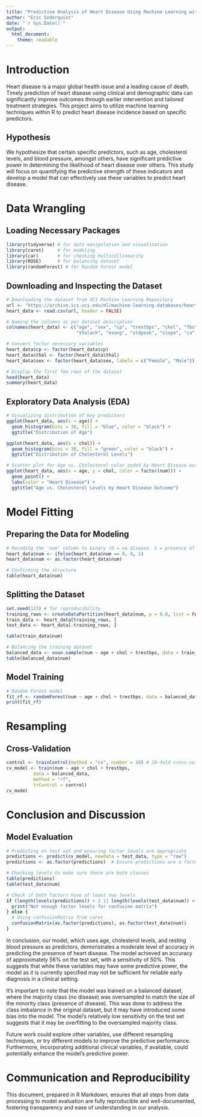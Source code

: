 ```yaml
---
title: "Predictive Analysis of Heart Disease Using Machine Learning with R"
author: "Eric Soderquist"
date: "`r Sys.Date()`"
output:
  html_document:
    theme: readable
---
```


# Introduction

Heart disease is a major global health issue and a leading cause of death. Timely prediction of heart disease using clinical and demographic data can significantly improve outcomes through earlier intervention and tailored treatment strategies. This project aims to utilize machine learning techniques within R to predict heart disease incidence based on specific predictors.

## Hypothesis

We hypothesize that certain specific predictors, such as age, cholesterol levels, and blood pressure, amongst others, have significant predictive power in determining the likelihood of heart disease over others. This study will focus on quantifying the predictive strength of these indicators and develop a model that can effectively use these variables to predict heart disease.

# Data Wrangling

## Loading Necessary Packages

```r
library(tidyverse) # for data manipulation and visualization
library(caret)     # for modeling
library(car)       # for checking multicollinearity
library(ROSE)      # for balancing dataset
library(randomForest) # for Random Forest model
```

## Downloading and Inspecting the Dataset
```r
# Downloading the dataset from UCI Machine Learning Repository
url <- "https://archive.ics.uci.edu/ml/machine-learning-databases/heart-disease/processed.cleveland.data"
heart_data <- read.csv(url, header = FALSE)

# Naming the columns as per dataset description
colnames(heart_data) <- c("age", "sex", "cp", "trestbps", "chol", "fbs", "restecg",
                          "thalach", "exang", "oldpeak", "slope", "ca", "thal", "num")

# Convert factor necessary variables
heart_data$cp <- factor(heart_data$cp)
heart_data$thal <- factor(heart_data$thal)
heart_data$sex <- factor(heart_data$sex, labels = c("Female", "Male"))

# Display the first few rows of the dataset
head(heart_data)
summary(heart_data)
```

## Exploratory Data Analysis (EDA)
```r
# Visualizing distribution of key predictors
ggplot(heart_data, aes(x = age)) +
  geom_histogram(bins = 30, fill = "blue", color = "black") +
  ggtitle("Distribution of Age")

ggplot(heart_data, aes(x = chol)) +
  geom_histogram(bins = 30, fill = "green", color = "black") +
  ggtitle("Distribution of Cholesterol Levels")

# Scatter plot for Age vs. Cholesterol color coded by Heart Disease outcome
ggplot(heart_data, aes(x = age, y = chol, color = factor(num))) +
  geom_point() +
  labs(color = "Heart Disease") +
  ggtitle("Age vs. Cholesterol Levels by Heart Disease Outcome")
```

# Model Fitting

## Preparing the Data for Modeling
```r
# Recoding the 'num' column to binary (0 = no disease, 1 = presence of disease)
heart_data$num <- ifelse(heart_data$num == 0, 0, 1)
heart_data$num <- as.factor(heart_data$num)

# Confirming the structure
table(heart_data$num)
```

## Splitting the Dataset 
```r
set.seed(123) # for reproducibility
training_rows <- createDataPartition(heart_data$num, p = 0.8, list = FALSE)
train_data <- heart_data[training_rows, ]
test_data <- heart_data[-training_rows, ]

table(train_data$num)

# Balancing the training dataset
balanced_data <- ovun.sample(num ~ age + chol + trestbps, data = train_data, method = "over", N = 1000)$data
table(balanced_data$num)
```
## Model Training
```r
# Random Forest model
fit_rf <- randomForest(num ~ age + chol + trestbps, data = balanced_data)
print(fit_rf)
```

# Resampling

## Cross-Validation
```r
control <- trainControl(method = "cv", number = 10) # 10-fold cross-validation
cv_model <- train(num ~ age + chol + trestbps,
          data = balanced_data,
          method = "rf",
          trControl = control)
cv_model
```

# Conclusion and Discussion

## Model Evaluation
```r
# Predicting on test set and ensuring factor levels are appropriate
predictions <- predict(cv_model, newdata = test_data, type = "raw")
predictions <- as.factor(predictions)  # Ensure predictions are a factor

# Checking levels to make sure there are both classes
table(predictions)
table(test_data$num)

# Check if both factors have at least two levels
if (length(levels(predictions)) < 2 || length(levels(test_data$num)) < 2) {
  print("Not enough factor levels for confusion matrix")
} else {
  # Using confusionMatrix from caret
  confusionMatrix(as.factor(predictions), as.factor(test_data$num))
}
```

In conclusion, our model, which uses age, cholesterol levels, and resting blood pressure as predictors, demonstrates a moderate level of accuracy in predicting the presence of heart disease. The model achieved an accuracy of approximately 56% on the test set, with a sensitivity of 50%. This suggests that while these variables may have some predictive power, the model as it is currently specified may not be sufficient for reliable early diagnosis in a clinical setting.

It's important to note that the model was trained on a balanced dataset, where the majority class (no disease) was oversampled to match the size of the minority class (presence of disease). This was done to address the class imbalance in the original dataset, but it may have introduced some bias into the model. The model's relatively low sensitivity on the test set suggests that it may be overfitting to the oversampled majority class.

Future work could explore other variables, use different resampling techniques, or try different models to improve the predictive performance. Furthermore, incorporating additional clinical variables, if available, could potentially enhance the model's predictive power.

# Communication and Reproducibility

This document, prepared in R Markdown, ensures that all steps from data processing to model evaluation are fully reproducible and well-documented, fostering transparency and ease of understanding in our analysis.
